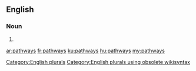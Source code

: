 ==English==

===Noun===
{{head|en}}

# {{plural of|pathway}}

[[Category:English plurals]][[Category:English plurals using obsolete wikisyntax]]

[[ar:pathways]]
[[fr:pathways]]
[[ku:pathways]]
[[hu:pathways]]
[[my:pathways]]
